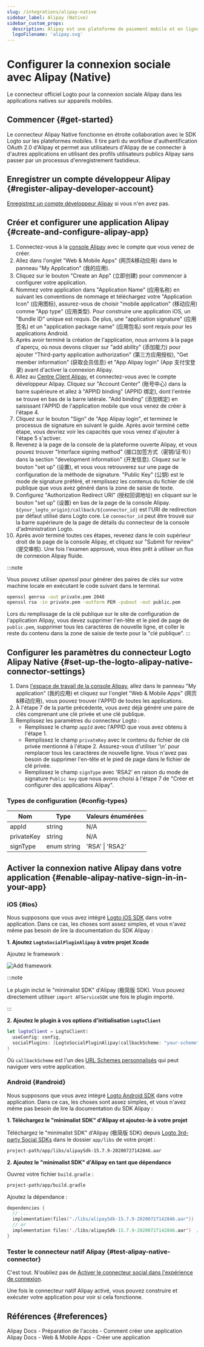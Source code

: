 ```yaml
---
slug: /integrations/alipay-native
sidebar_label: Alipay (Native)
sidebar_custom_props:
  description: Alipay est une plateforme de paiement mobile et en ligne tierce.
  logoFilename: 'alipay.svg'
---
```



# Configurer la connexion sociale avec Alipay (Native)

Le connecteur officiel Logto pour la connexion sociale Alipay dans les applications natives sur appareils mobiles.

<GuideTip />

## Commencer \{#get-started}

Le connecteur Alipay Native fonctionne en étroite collaboration avec le SDK Logto sur les plateformes mobiles. Il tire parti du workflow d'authentification OAuth 2.0 d'Alipay et permet aux utilisateurs d'Alipay de se connecter à d'autres applications en utilisant des profils utilisateurs publics Alipay sans passer par un processus d'enregistrement fastidieux.

## Enregistrer un compte développeur Alipay \{#register-alipay-developer-account}

[Enregistrez un compte développeur Alipay](https://certifyweb.alipay.com/certify/reg/guide#/) si vous n'en avez pas.

## Créer et configurer une application Alipay \{#create-and-configure-alipay-app}

1. Connectez-vous à la [console Alipay](https://open.alipay.com/) avec le compte que vous venez de créer.
2. Allez dans l'onglet "Web & Mobile Apps" (网页&移动应用) dans le panneau "My Application" (我的应用).
3. Cliquez sur le bouton "Create an App" (立即创建) pour commencer à configurer votre application.
4. Nommez votre application dans "Application Name" (应用名称) en suivant les conventions de nommage et téléchargez votre "Application Icon" (应用图标), assurez-vous de choisir "mobile application" (移动应用) comme "App type" (应用类型). Pour construire une application iOS, un "Bundle ID" unique est requis. De plus, une "application signature" (应用签名) et un "application package name" (应用包名) sont requis pour les applications Android.
5. Après avoir terminé la création de l'application, nous arrivons à la page d'aperçu, où nous devons cliquer sur "add ability" (添加能力) pour ajouter "Third-party application authorization" (第三方应用授权), "Get member information" (获取会员信息) et "App Alipay login" (App 支付宝登录) avant d'activer la connexion Alipay.
6. Allez au [Centre Client Alipay](https://b.alipay.com/index2.htm), et connectez-vous avec le compte développeur Alipay. Cliquez sur "Account Center" (账号中心) dans la barre supérieure et allez à "APPID binding" (APPID 绑定), dont l'entrée se trouve en bas de la barre latérale. "Add binding" (添加绑定) en saisissant l'APPID de l'application mobile que vous venez de créer à l'étape 4.
7. Cliquez sur le bouton "Sign" de "App Alipay login", et terminez le processus de signature en suivant le guide. Après avoir terminé cette étape, vous devriez voir les capacités que vous venez d'ajouter à l'étape 5 s'activer.
8. Revenez à la page de la console de la plateforme ouverte Alipay, et vous pouvez trouver "Interface signing method" (接口加签方式（密钥/证书）) dans la section "development information" (开发信息). Cliquez sur le bouton "set up" (设置), et vous vous retrouverez sur une page de configuration de la méthode de signature. "Public Key" (公钥) est le mode de signature préféré, et remplissez les contenus du fichier de clé publique que vous avez généré dans la zone de saisie de texte.
9. Configurez "Authorization Redirect URI" (授权回调地址) en cliquant sur le bouton "set up" (设置) en bas de la page de la console Alipay. `${your_logto_origin}/callback/${connector_id}` est l'URI de redirection par défaut utilisé dans Logto core. Le `connector_id` peut être trouvé sur la barre supérieure de la page de détails du connecteur de la console d'administration Logto.
10. Après avoir terminé toutes ces étapes, revenez dans le coin supérieur droit de la page de la console Alipay, et cliquez sur "Submit for review" (提交审核). Une fois l'examen approuvé, vous êtes prêt à utiliser un flux de connexion Alipay fluide.

:::note

Vous pouvez utiliser _openssl_ pour générer des paires de clés sur votre machine locale en exécutant le code suivant dans le terminal.

```bash
openssl genrsa -out private.pem 2048
openssl rsa -in private.pem -outform PEM -pubout -out public.pem
```

Lors du remplissage de la clé publique sur le site de configuration de l'application Alipay, vous devez supprimer l'en-tête et le pied de page de `public.pem`, supprimer tous les caractères de nouvelle ligne, et coller le reste du contenu dans la zone de saisie de texte pour la "clé publique".
:::

## Configurer les paramètres du connecteur Logto Alipay Native \{#set-up-the-logto-alipay-native-connector-settings}

1. Dans [l'espace de travail de la console Alipay](https://open.alipay.com/dev/workspace), allez dans le panneau "My application" (我的应用) et cliquez sur l'onglet "Web & Mobile Apps" (网页&移动应用), vous pouvez trouver l'APPID de toutes les applications.
2. À l'étape 7 de la partie précédente, vous avez déjà généré une paire de clés comprenant une clé privée et une clé publique.
3. Remplissez les paramètres du connecteur Logto :
   - Remplissez le champ `appId` avec l'APPID que vous avez obtenu à l'étape 1.
   - Remplissez le champ `privateKey` avec le contenu du fichier de clé privée mentionné à l'étape 2. Assurez-vous d'utiliser '\n' pour remplacer tous les caractères de nouvelle ligne. Vous n'avez pas besoin de supprimer l'en-tête et le pied de page dans le fichier de clé privée.
   - Remplissez le champ `signType` avec 'RSA2' en raison du mode de signature `Public key` que nous avons choisi à l'étape 7 de "Créer et configurer des applications Alipay".

### Types de configuration \{#config-types}

| Nom        | Type        | Valeurs énumérées |
| ---------- | ----------- | ----------------- |
| appId      | string      | N/A               |
| privateKey | string      | N/A               |
| signType   | enum string | 'RSA' \| 'RSA2'   |

## Activer la connexion native Alipay dans votre application \{#enable-alipay-native-sign-in-in-your-app}

### iOS \{#ios}

Nous supposons que vous avez intégré [Logto iOS SDK](/quick-starts/swift) dans votre application. Dans ce cas, les choses sont assez simples, et vous n'avez même pas besoin de lire la documentation du SDK Alipay :

**1. Ajoutez `LogtoSocialPluginAlipay` à votre projet Xcode**

Ajoutez le framework :

<img src="/img/assets/add-framework.png" alt="Add framework" />

:::note

Le plugin inclut le "minimalist SDK" d'Alipay (极简版 SDK). Vous pouvez directement utiliser `import AFServiceSDK` une fois le plugin importé.

:::

**2. Ajoutez le plugin à vos options d'initialisation `LogtoClient`**

```swift
let logtoClient = LogtoClient(
  useConfig: config,
  socialPlugins: [LogtoSocialPluginAlipay(callbackScheme: "your-scheme")]
)
```

Où `callbackScheme` est l'un des [URL Schemes personnalisés](https://developer.apple.com/documentation/xcode/defining-a-custom-url-scheme-for-your-app) qui peut naviguer vers votre application.

### Android \{#android}

Nous supposons que vous avez intégré [Logto Android SDK](/quick-starts/android) dans votre application. Dans ce cas, les choses sont assez simples, et vous n'avez même pas besoin de lire la documentation du SDK Alipay :

**1. Téléchargez le "minimalist SDK" d'Alipay et ajoutez-le à votre projet**

Téléchargez le "minimalist SDK" d'Alipay (极简版 SDK) depuis [Logto 3rd-party Social SDKs](https://github.com/logto-io/social-sdks/blob/master/alipay/android/alipaySdk-15.7.9-20200727142846.aar) dans le dossier `app/libs` de votre projet :

```bash
project-path/app/libs/alipaySdk-15.7.9-20200727142846.aar
```

**2. Ajoutez le "minimalist SDK" d'Alipay en tant que dépendance**

Ouvrez votre fichier `build.gradle` :

```bash
project-path/app/build.gradle
```

Ajoutez la dépendance :

```kotlin
dependencies {
  // ...
  implementation(files("./libs/alipaySdk-15.7.9-20200727142846.aar"))  // kotlin-script
  // or
  implementation files('./libs/alipaySdk-15.7.9-20200727142846.aar')  // groovy-script
}
```

### Tester le connecteur natif Alipay \{#test-alipay-native-connector}

C'est tout. N'oubliez pas de [Activer le connecteur social dans l'expérience de connexion](/connectors/social-connectors/#enable-social-sign-in).

Une fois le connecteur natif Alipay activé, vous pouvez construire et exécuter votre application pour voir si cela fonctionne.

## Références \{#references}

<Url href="https://opendocs.alipay.com/support/01rau6">
  Alipay Docs - Préparation de l'accès - Comment créer une application
</Url>

<Url href="https://opendocs.alipay.com/open/200/105310">
  Alipay Docs - Web & Mobile Apps - Créer une application
</Url>
